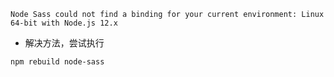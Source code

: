 

```shell
Node Sass could not find a binding for your current environment: Linux 64-bit with Node.js 12.x
```



+ 解决方法，尝试执行



```shell
npm rebuild node-sass
```



